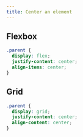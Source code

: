 ```yaml
---
title: Center an element
---
```


## Flexbox

```css
.parent {
  display: flex;
  justify-content: center;
  align-items: center;
}
```

## Grid

```css
.parent {
  display: grid;
  justify-content: center;
  align-content: center;
}
```
